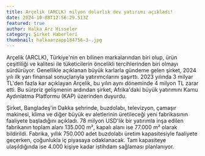 ```yaml
---
title: Arçelik (ARCLK) milyon dolarlık dev yatırımı açıkladı!
date: 2024-10-08T12:56:29.513Z
featured: true
author: Halka Arz Hisseler
category: Şirket Haberleri
thumbnail: halkaarzapp184756-3-.jpg
---
```

Arçelik (ARCLK), Türkiye'nin en bilinen markalarından biri olup, ürün çeşitliliği ve kalitesi ile tüketicilerin öncelikli tercihlerinden biri olmayı sürdürüyor. Genellikle açıklanan büyük karlarla gündeme gelen şirket, 2024 yılı ilk yarı finansal sonuçlarıyla yatırımcılarını şaşırttı. 2023 yılında 3 milyar TL'den fazla kar açıklayan Arçelik, bu yılın aynı döneminde 4 milyon TL zarar etti. Bu sürpriz gelişmenin ardından şirket, Afrika'daki büyük yatırımını Kamu Aydınlatma Platformu (KAP) üzerinden duyurdu.

Şirket, Bangladeş'in Dakka şehrinde, buzdolabı, televizyon, çamaşır makinesi, klima ve diğer büyük ev aletlerinin üretileceği yeni fabrikasının faaliyete başladığını açıkladı. 78 milyon USD'lik bir yatırımla inşa edilen fabrikanın toplam alanı 135.000 m², kapalı alanı ise 77.000 m² olarak bildirildi. Fabrika, yıllık 750.000 adet buzdolabı üretim kapasitesiyle faaliyete geçerken, çoğunlukla iç piyasaya odaklanacak. Tam kapasiteye ulaşıldığında ise 4.000 kişiye kadar istihdam sağlaması planlanıyor.